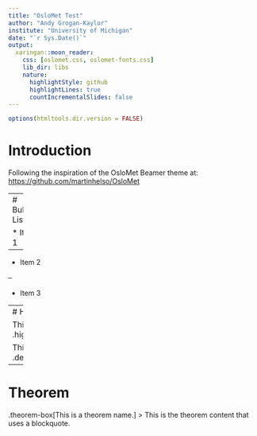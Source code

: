 ```yaml
---
title: "OsloMet Test"
author: "Andy Grogan-Kaylor"
institute: "University of Michigan"
date: "`r Sys.Date()`"
output:
  xaringan::moon_reader:
    css: [oslomet.css, oslomet-fonts.css]
    lib_dir: libs
    nature:
      highlightStyle: github
      highlightLines: true
      countIncrementalSlides: false
---
```


```r

options(htmltools.dir.version = FALSE)

```

# Introduction

Following the inspiration of the OsloMet Beamer theme at: [https://github.com/martinhelso/OsloMet](https://github.com/martinhelso/OsloMet)

---
# Bulleted List

* Item 1

--

* Item 2

--

* Item 3

---
# Highlighting

This text is .highlight[highlighted].

This text is a .description[description].

---
# Theorem

.theorem-box[This is a theorem name.]
> This is the theorem content that uses a blockquote.





